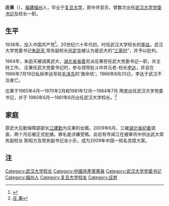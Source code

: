 '''庄果'''（{{bd|1912年|2月|2000年|3月7日|Z}}），[[福建|福建]][[福州|福州]]人，毕业于[[复旦大学|复旦大学]]，原中共官员，曾数次出任[[武汉大学|武汉大学]][[党委书记|党委书记]]及校长一职。

==生平==
1936年，加入中国共产党<ref>{{Cite book|title=人物辞典新四军和华中抗日根据地 上|last=中国新四军和华中抗日根据地研究会编|publisher=北京：中共党史出版社|year=2016.09|isbn=978-7-5098-3839-6|pages=254-255}}</ref>。20世纪六十年代初，时任武汉大学校长的[[李达_(哲学家)|李达]]，武汉大学党委书记[[朱劭天|朱劭天]],常务副校长[[何定华|何定华]]被认为是武大的“[[三家村_(文革用語)|三家村]]”，并予以批判。

1964年，朱劭天被调离武大，[[湖北省|湖北省]][[省委|省委]]另派庄果担任武大党委书记一职，并主持工作。 庄果任武大党委书记时，参与领导批斗中共元老-校长[[李达_(哲学家)|李达]]，并且在1966年7月19日私拆李达写给[[毛泽东|毛泽东]]的'救命信'。1966年8月25日，李达于武汉不治身亡。

庄果于1965年4月—1970年2月和1981年12月—1984年7月 两度出任武汉大学党委书记，并于 1980年6月—1981年6月出任武汉大学校长。<ref>[http://sub.whu.edu.cn/dag/wdr/xld/zhuangguo.htm 庄 果]{{dead link|date=2018年2月 |bot=InternetArchiveBot |fix-attempted=yes }}</ref>

==家庭==
原武大后勤保障部部长[[江建勤|江建勤]]为庄果的女婿。2009年6月，江被[[湖北省|湖北省]][[纪委|纪委]]调查，两个月后被正式批捕，罪名是涉嫌受贿。此后有传闻江在被审讯中供出武大常务副校长 陈昭方及常务副书记龙小乐，成为2009年中国一知名贪腐大案。
==注==
{{Reflist}}

{{start box}}
{{succession box|[[朱劭天|朱劭天]]| [[纪辉|纪辉]]|[[武汉大学|武汉大学]]党委书记|1965年4月－1970年2月}}
{{end box}}
{{start box}}
{{succession box|[[李达_(哲学家)|李达]]| [[刘道玉|刘道玉]]|[[武汉大学|武汉大学]]校长|1980年6月－1981年6月}}
{{end box}}
{{start box}}
{{succession box|[[纪辉|纪辉]]| [[任心廉|任心廉]]|[[武汉大学|武汉大学]]党委书记|1981年12月－1984年7月}}
{{end box}}

{{DEFAULTSORT:Z}}
[[Category:武汉大学校长|Category:武汉大学校长]]
[[Category:中國共產黨黨員|Category:中國共產黨黨員]]
[[Category:武汉大学党委书记|Category:武汉大学党委书记]]
[[Category:福州人|Category:福州人]]
[[Category:复旦大学校友|Category:复旦大学校友]]
[[Category:庄姓|Category:庄姓]]
